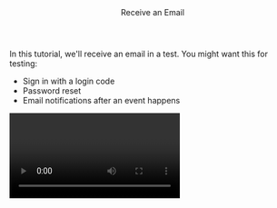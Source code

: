 

<Layout>

<Header>Receive an Email</Header>

In this tutorial, we'll receive an email in a test. You might want this for testing:

- Sign in with a login code
- Password reset
- Email notifications after an event happens

<Video youTubeId="9i-aVQo057o" />

<SubHeader>Test Receiving an Email</SubHeader>

QA Wolf provides a <Link href="get-inbox">getInbox</Link> method that returns:

- `email`: your team's email address
- `waitForMessage`: function that waits for an email message to the test address

Let's use <Link href="get-inbox">getInbox</Link> and <Link href="get-inbox#wait-for-message-arguments">waitForMessage</Link> in our test.

Below we 1) get an email address, 2) fill out the form, and 3) wait for a message and assert it's content.

```js
const { context } = await launch();
const page = await context.newPage();
await page.goto("https://ismyemailworking.com");

// use our test email to fill out the form
const { email, waitForMessage } = getInbox();
await page.fill("#verify_email", email);
await page.click("#content_cob_check");

// wait for a message and check it starts with "Congratulations"
const message = await waitForMessage();
console.log(message);
assert(message.text.startsWith("Congratulations"));
```

</Layout>

